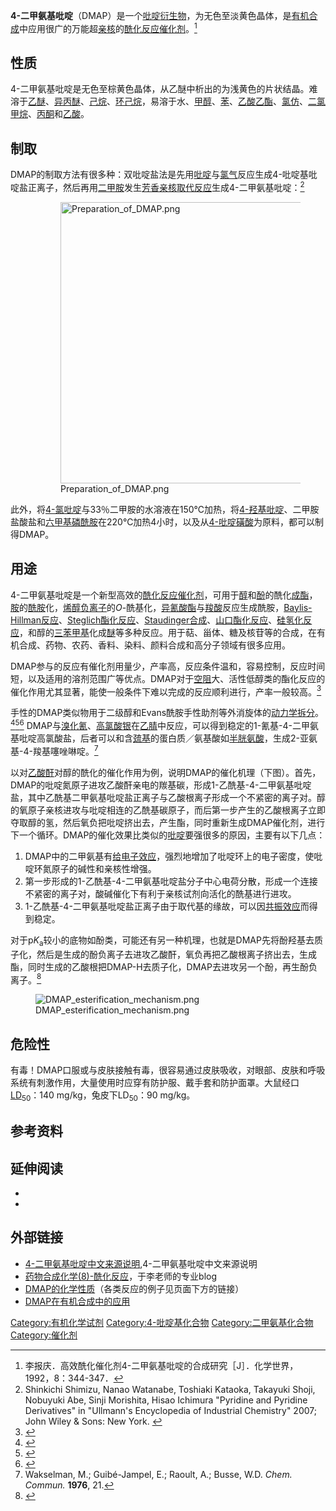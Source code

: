 {{Redirect2|DMAP|[[氰化物|氰化物]]的解毒剂DMAP|4-二甲氨基苯酚}}
{{Chembox
| ImageFile = 4-Dimethylaminopyridine chemical structure.png 
| ImageSize = 100px
| ImageName = 4-二甲氨基吡啶的结构
| IUPACName = 4-Dimethylaminopyridine
| OtherNames = 二甲氨基吡啶、''N,N''-二甲基吡啶胺
| Abbreviations = DMAP
|Section1={{Chembox Identifiers
| ChemSpiderID_Ref = {{chemspidercite|correct|chemspider}}
| ChemSpiderID = 13646
| InChI = 1/C7H10N2/c1-9(2)7-3-5-8-6-4-7/h3-6H,1-2H3
| InChIKey = VHYFNPMBLIVWCW-UHFFFAOYAL
| StdInChI_Ref = {{stdinchicite|correct|chemspider}}
| StdInChI = 1S/C7H10N2/c1-9(2)7-3-5-8-6-4-7/h3-6H,1-2H3
| StdInChIKey_Ref = {{stdinchicite|correct|chemspider}}
| StdInChIKey = VHYFNPMBLIVWCW-UHFFFAOYSA-N
| CASNo_Ref = {{cascite|correct|CAS}}
| CASNo = 1122-58-3
| PubChem = 14284
| SMILES = n1ccc(N(C)C)cc1
}}
|Section2 = {{Chembox Properties
| Formula = C<sub>7</sub>H<sub>10</sub>N<sub>2</sub>
| MolarMass = 122.17 
| Appearance = 
| Density = 
| MeltingPt = 110–113 ℃
| BoilingPt = 162 ℃ (50 mmHg)
| Solubility = 25℃：76 g/L<br/>20℃：60 g/L
  }}
| Section3 = {{Chembox Hazards
| ExternalMSDS = [http://fscimage.fishersci.com/msds/60863.htm MSDS]
| EUHazardSymbol = {{Chembox EUHazardSymbol|T|C}}
| FlashPt = 
| Autoignition = 
| RPhrases = {{R24/25}}, {{R36/38}}
| SPhrases = {{S22}}, {{S36/37}}, {{S45}}
  }}
}}

'''4-二甲氨基吡啶'''（DMAP）是一个[[吡啶|吡啶]][[衍生物|衍生物]]，为无色至淡黄色晶体，是[[有机合成|有机合成]]中应用很广的万能超[[亲核|亲核]]的[[酰化反应|酰化反应]][[催化剂|催化剂]]。<ref>李报庆．高效酰化催化剂4-二甲氨基吡啶的合成研究［J］．化学世界，1992，8：344-347．</ref>

== 性质 ==
4-二甲氨基吡啶是无色至棕黄色晶体，从乙醚中析出的为浅黄色的片状结晶。难溶于[[乙醚|乙醚]]、[[异丙醚|异丙醚]]、[[己烷|己烷]]、[[环己烷|环己烷]]，易溶于水、[[甲醇|甲醇]]、[[苯|苯]]、[[乙酸乙酯|乙酸乙酯]]、[[氯仿|氯仿]]、[[二氯甲烷|二氯甲烷]]、[[丙酮|丙酮]]和[[乙酸|乙酸]]。

== 制取 ==
DMAP的制取方法有很多种：双吡啶盐法是先用[[吡啶|吡啶]]与[[氯气|氯气]]反应生成4-吡啶基吡啶盐正离子，然后再用[[二甲胺|二甲胺]]发生[[芳香亲核取代反应|芳香亲核取代反应]]生成4-二甲氨基吡啶：<ref>Shinkichi Shimizu, Nanao Watanabe, Toshiaki Kataoka, Takayuki Shoji, Nobuyuki Abe, Sinji Morishita, Hisao Ichimura "Pyridine and Pyridine Derivatives" in "Ullmann's Encyclopedia of Industrial Chemistry" 2007; John Wiley & Sons: New York. {{DOI|10.1002/14356007.a22_399}}</ref>

:[[File:Preparation_of_DMAP.png|450px]]

此外，将[[4-氯吡啶|4-氯吡啶]]与33％二甲胺的水溶液在150℃加热，将[[4-羟基吡啶|4-羟基吡啶]]、二甲胺盐酸盐和[[六甲基磷酰胺|六甲基磷酰胺]]在220℃加热4小时，以及从[[4-吡啶磺酸|4-吡啶磺酸]]为原料，都可以制得DMAP。

== 用途 ==
4-二甲氨基吡啶是一个新型高效的[[酰化反应|酰化反应]][[催化剂|催化剂]]，可用于[[醇|醇]]和[[酚|酚]]的酰化[[酯化|成酯]]，[[胺|胺]]的[[酰胺|酰胺]]化，[[烯醇负离子|烯醇负离子]]的''O''-酰基化，[[异氰酸酯|异氰酸酯]]与[[羧酸|羧酸]]反应生成酰胺，[[Baylis-Hillman反应|Baylis-Hillman反应]]、[[Steglich酯化反应|Steglich酯化反应]]、[[Staudinger合成|Staudinger合成]]、[[山口酯化反应|山口酯化反应]]、[[硅氢化反应|硅氢化反应]]，和醇的[[三苯甲基|三苯甲基]]化成[[醚|醚]]等多种反应。用于萜、甾体、糖及核苷等的合成，在有机合成、药物、农药、香料、染料、颜料合成和高分子领域有很多应用。

DMAP参与的反应有催化剂用量少，产率高，反应条件温和，容易控制，反应时间短，以及适用的溶剂范围广等优点。DMAP对于[[空阻|空阻]]大、活性低醇类的酯化反应的催化作用尤其显著，能使一般条件下难以完成的反应顺利进行，产率一般较高。<ref>{{cite web|author=李元东|url=http://jxcgsb.lnnu.edu.cn/12/zzcl/04/01/03/03/03.doc|title=催化剂DMAP合成技术的改进|date=2007-11-16|accessdate=2009-07-05|publisher=科研实践训练项目论文}}{{dead link|date=2017年11月 |bot=InternetArchiveBot |fix-attempted=yes }}</ref>

手性的DMAP类似物用于二级醇和Evans酰胺手性助剂等外消旋体的[[动力学拆分|动力学拆分]]。<ref>{{cite journal en | title = Catalysis by 4-dialkylaminopyridines | author = Donald J Berry, Charles V Digiovanna, Stephanie S Metrick and Ramiah Murugan | journal = [[Arkivoc|Arkivoc]] | pages = 201-226 | year = 2001 | url = http://www.arkat-usa.org/home.aspx?VIEW=MANUSCRIPT&MSID=401 | access-date = 2009-07-05 | archive-url = https://web.archive.org/web/20070927014254/http://www.arkat-usa.org/home.aspx?VIEW=MANUSCRIPT&MSID=401 | archive-date = 2007-09-27 | dead-url = yes }}</ref><ref>{{cite journal en| title = 4-Dialkylaminopyridines as Highly Active Acylation Catalysts | author = Höfle, G., Steglich, W., Vorbrüggen, H. | journal = [[Angew._Chem._Int._Ed._Engl.|Angew. Chem. Int. Ed. Engl.]] | year = 1978 | volume = 17 | pages = 569–583 | doi = 10.1002/anie.197805691}}</ref><ref>{{cite journal en | title = Chiral Dialkylamine Catalysts in Asymmetric Synthesis | author = Ryan P. Wurz | journal = [[Chem._Rev.|Chem. Rev.]] | year = 2007 | volume = 107 | pages = 5570-5595 | url = http://pubs.acs.org/doi/pdf/10.1021/cr068370e | access-date = 2009-07-05 | archive-date = 2018-09-20 | archive-url = https://web.archive.org/web/20180920085210/https://pubs.acs.org/doi/pdf/10.1021/cr068370e | dead-url = no }}</ref> DMAP与[[溴化氰|溴化氰]]、[[高氯酸银|高氯酸银]]在[[乙腈|乙腈]]中反应，可以得到稳定的1-氰基-4-二甲氨基吡啶高氯酸盐，后者可以和含[[巯基|巯基]]的蛋白质／氨基酸如[[半胱氨酸|半胱氨酸]]，生成2-亚氨基-4-羧基噻唑啉啶。<ref>Wakselman, M.; Guibé-Jampel, E.; Raoult, A.; Busse, W.D. ''Chem. Commun.'' '''1976''', 21.</ref>

{{Main|Steglich酯化反应}}

以对[[乙酸酐|乙酸酐]]对醇的酰化的催化作用为例，说明DMAP的催化机理（下图）。首先，DMAP的吡啶氮原子进攻乙酸酐亲电的羰基碳，形成1-乙酰基-4-二甲氨基吡啶盐，其中乙酰基二甲氨基吡啶盐正离子与乙酸根离子形成一个不紧密的离子对。醇的氧原子亲核进攻与吡啶相连的乙酰基碳原子，而后第一步产生的乙酸根离子立即夺取醇的氢，然后氧负把吡啶挤出去，产生酯，同时重新生成DMAP催化剂，进行下一个循环。DMAP的催化效果比类似的[[吡啶|吡啶]]要强很多的原因，主要有以下几点：
#DMAP中的二甲氨基有[[给电子效应|给电子效应]]，强烈地增加了吡啶环上的电子密度，使吡啶环氮原子的碱性和亲核性增强。
#第一步形成的1-乙酰基-4-二甲氨基吡啶盐分子中心电荷分散，形成一个连接不紧密的离子对，酸碱催化下有利于亲核试剂向活化的酰基进行进攻。
#1-乙酰基-4-二甲氨基吡啶盐正离子由于取代基的缘故，可以因[[共振论|共振效应]]而得到稳定。

对于p''K''<sub>a</sub>较小的底物如酚类，可能还有另一种机理，也就是DMAP先将酚羟基去质子化，然后是生成的酚负离子去进攻乙酸酐，氧负再把乙酸根离子挤出去，生成酯，同时生成的乙酸根把DMAP-H去质子化，DMAP去进攻另一个酚，再生酚负离子。<ref>{{cite journal en| title = The DMAP-Catalyzed Acetylation of Alcohols - A Mechanistic Study (DMAP = 4-(dimethylamino)-pyridine) | author = S. Xu, I. Held, B. Kempf, H. Mayr, [[Wolfgang_Steglich|Wolfgang Steglich]], H. Zipse | journal = [[Chem._Eur._J.|Chem. Eur. J.]] | year = 2005 | volume = 11 | pages = 4751–4757 | doi = 10.1002/chem.200500398}}</ref>

[[File:DMAP_esterification_mechanism.png|center]]

== 危险性 ==
有毒！DMAP口服或与皮肤接触有毒，很容易通过皮肤吸收，对眼部、皮肤和呼吸系统有刺激作用，大量使用时应穿有防护服、戴手套和防护面罩。大鼠经口[[LD50|LD<sub>50</sub>]]：140 mg/kg，兔皮下LD<sub>50</sub>：90 mg/kg。

== 参考资料 ==
{{reflist}}

== 延伸阅读 ==
* {{OrgSynth | title = Esterification of Carboxylic Acids with Dicyclohexylcarbodiimide/4-Dimethylaminopyridine: tert-Butyl Ethyl Fumarate | author = B. Neises, W. Steiglich | collvol = 7 | collvolpages = 93 | year = 1990 | prep = cv7p0093}}
* {{cite journal en| title = Domino Catalysis in the Direct Conversion of Carboxylic Acids to Esters | author = I. Held, P. von den Hoff, D. S. Stephenson, H. Zipse | journal = [[Adv._Synth._Cat.|Adv. Synth. Cat.]] | year = 2008 | volume = 11/12 | pages = 1891-1900 | doi = 10.1002/adsc.200800268}}

== 外部链接 ==
*[http://cn.casbook.com/zh/1122-58-3    4-二甲氨基吡啶中文来源说明]{{Wayback|url=http://cn.casbook.com/zh/1122-58-3 |date=20181122150106 }},4-二甲氨基吡啶中文来源说明
*[http://org-mech.blog.sohu.com/53799893.html 药物合成化学(8)-酰化反应]{{Wayback|url=http://org-mech.blog.sohu.com/53799893.html |date=20181007205323 }}，于李老师的专业blog
*[http://www.dmapcatalyst.com/chemistry.htm DMAP的化学性质]{{Wayback|url=http://www.dmapcatalyst.com/chemistry.htm |date=20090415202629 }}（各类反应的例子见页面下方的链接）{{en icon}}
*[http://www.sigmaaldrich.com/etc/medialib/docs/Aldrich/Bulletin/al_techbull_al114.Par.0001.File.tmp/al_techbull_al114.pdf DMAP在有机合成中的应用]{{en icon}}

[[Category:有机化学试剂|Category:有机化学试剂]]
[[Category:4-吡啶基化合物|Category:4-吡啶基化合物]]
[[Category:二甲氨基化合物|Category:二甲氨基化合物]]
[[Category:催化剂|Category:催化剂]]